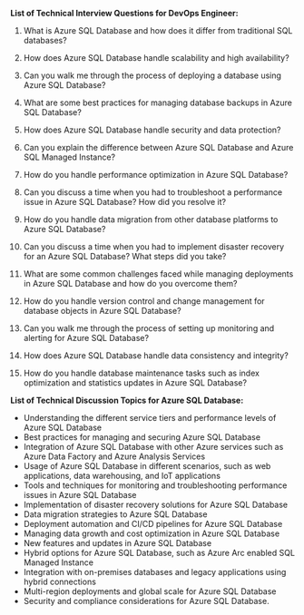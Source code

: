 

**List of Technical Interview Questions for DevOps Engineer:**

1. What is Azure SQL Database and how does it differ from traditional SQL databases?

2. How does Azure SQL Database handle scalability and high availability?

3. Can you walk me through the process of deploying a database using Azure SQL Database?

4. What are some best practices for managing database backups in Azure SQL Database?

5. How does Azure SQL Database handle security and data protection?

6. Can you explain the difference between Azure SQL Database and Azure SQL Managed Instance?

7. How do you handle performance optimization in Azure SQL Database?

8. Can you discuss a time when you had to troubleshoot a performance issue in Azure SQL Database? How did you resolve it?

9. How do you handle data migration from other database platforms to Azure SQL Database?

10. Can you discuss a time when you had to implement disaster recovery for an Azure SQL Database? What steps did you take?

11. What are some common challenges faced while managing deployments in Azure SQL Database and how do you overcome them?

12. How do you handle version control and change management for database objects in Azure SQL Database?

13. Can you walk me through the process of setting up monitoring and alerting for Azure SQL Database?

14. How does Azure SQL Database handle data consistency and integrity?

15. How do you handle database maintenance tasks such as index optimization and statistics updates in Azure SQL Database?

**List of Technical Discussion Topics for Azure SQL Database:**

- Understanding the different service tiers and performance levels of Azure SQL Database
- Best practices for managing and securing Azure SQL Database
- Integration of Azure SQL Database with other Azure services such as Azure Data Factory and Azure Analysis Services
- Usage of Azure SQL Database in different scenarios, such as web applications, data warehousing, and IoT applications
- Tools and techniques for monitoring and troubleshooting performance issues in Azure SQL Database
- Implementation of disaster recovery solutions for Azure SQL Database
- Data migration strategies to Azure SQL Database
- Deployment automation and CI/CD pipelines for Azure SQL Database
- Managing data growth and cost optimization in Azure SQL Database
- New features and updates in Azure SQL Database
- Hybrid options for Azure SQL Database, such as Azure Arc enabled SQL Managed Instance
- Integration with on-premises databases and legacy applications using hybrid connections
- Multi-region deployments and global scale for Azure SQL Database
- Security and compliance considerations for Azure SQL Database.